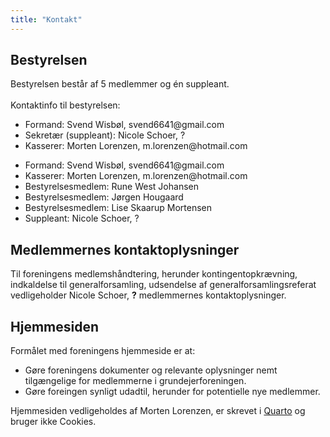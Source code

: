```yaml
---
title: "Kontakt"
---
```



## Bestyrelsen

Bestyrelsen består af 5 medlemmer og én suppleant.\
\
Kontaktinfo til bestyrelsen:

-   Formand: Svend Wisbøl, svend6641@gmail.com
-   Sekretær (suppleant): Nicole Schoer, ?
-   Kasserer: Morten Lorenzen, m.lorenzen@hotmail.com


::: {.content-hidden when-format="html"}

- Formand: Svend Wisbøl, svend6641@gmail.com
- Kasserer: Morten Lorenzen, m.lorenzen@hotmail.com
- Bestyrelsesmedlem: Rune West Johansen
- Bestyrelsesmedlem: Jørgen Hougaard
- Bestyrelsesmedlem: Lise Skaarup Mortensen
- Suppleant: Nicole Schoer, ?

:::



## Medlemmernes kontaktoplysninger

Til foreningens medlemshåndtering, herunder kontingentopkrævning, indkaldelse til generalforsamling, udsendelse af generalforsamlingsreferat vedligeholder Nicole Schoer, **?** medlemmernes kontaktoplysninger.



## Hjemmesiden

Formålet med foreningens hjemmeside er at:

-   Gøre foreningens dokumenter og relevante oplysninger nemt tilgængelige for medlemmerne i grundejerforeningen.
-   Gøre foreingen synligt udadtil, herunder for potentielle nye medlemmer.

Hjemmesiden vedligeholdes af Morten Lorenzen, er skrevet i [Quarto](https://quarto.org/) og bruger ikke Cookies.

